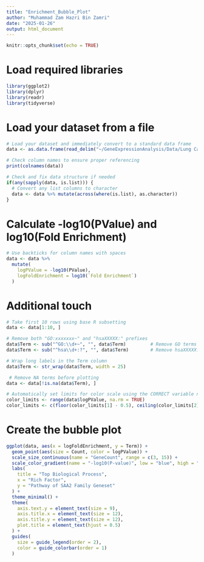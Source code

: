 ```yaml
---
title: "Enrichment_Bubble_Plot"
author: "Muhammad Zam Hazri Bin Zamri"
date: "2025-01-26"
output: html_document
---
```


```r
knitr::opts_chunk$set(echo = TRUE)
```
# Load required libraries
```r
library(ggplot2)
library(dplyr)
library(readr)
library(tidyverse)
```
# Load your dataset from a file
```r
# Load your dataset and immediately convert to a standard data frame
data <- as.data.frame(read_delim("~/GeneExpressionAnalysis/Data/Lung Cancer/GO_BP.txt"))

# Check column names to ensure proper referencing
print(colnames(data))

# Check and fix data structure if needed
if(any(sapply(data, is.list))) {
  # Convert any list columns to character
  data <- data %>% mutate(across(where(is.list), as.character))
}
```
# Calculate -log10(PValue) and log10(Fold Enrichment)
```r
# Use backticks for column names with spaces
data <- data %>%
  mutate(
    logPValue = -log10(PValue),
    logFoldEnrichment = log10(`Fold Enrichment`)
  )
```
# Additional touch
```r
# Take first 10 rows using base R subsetting
data <- data[1:10, ]

# Remove both "GO:xxxxxxx~" and "hsaXXXXX:" prefixes
data$Term <- sub("^GO:\\d+~", "", data$Term)         # Remove GO terms
data$Term <- sub("^hsa\\d+:?", "", data$Term)        # Remove hsaXXXXX: prefixes

# Wrap long labels in the Term column
data$Term <- str_wrap(data$Term, width = 25)

 # Remove NA terms before plotting
data <- data[!is.na(data$Term), ]

# Automatically set limits for color scale using the CORRECT variable name
color_limits <- range(data$logPValue, na.rm = TRUE)
color_limits <- c(floor(color_limits[1] - 0.5), ceiling(color_limits[2] + 0.5))
```
# Create the bubble plot
```r
ggplot(data, aes(x = logFoldEnrichment, y = Term)) +
  geom_point(aes(size = Count, color = logPValue)) +
  scale_size_continuous(name = "GeneCount", range = c(3, 15)) +
  scale_color_gradient(name = "-log10(P-value)", low = "blue", high = "red", limits = color_limits) +
  labs(
    title = "Top Biological Process",
    x = "Rich Factor",
    y = "Pathway of SAA2 Family Geneset"
  ) +
  theme_minimal() +
  theme(
    axis.text.y = element_text(size = 9),
    axis.title.x = element_text(size = 12),
    axis.title.y = element_text(size = 12),
    plot.title = element_text(hjust = 0.5)
  ) +
  guides(
    size = guide_legend(order = 2),
    color = guide_colorbar(order = 1)
  )
```